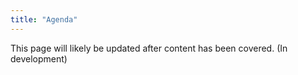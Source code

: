 ```yaml
---
title: "Agenda"
---
```


This page will likely be updated after content has been covered. (In development)